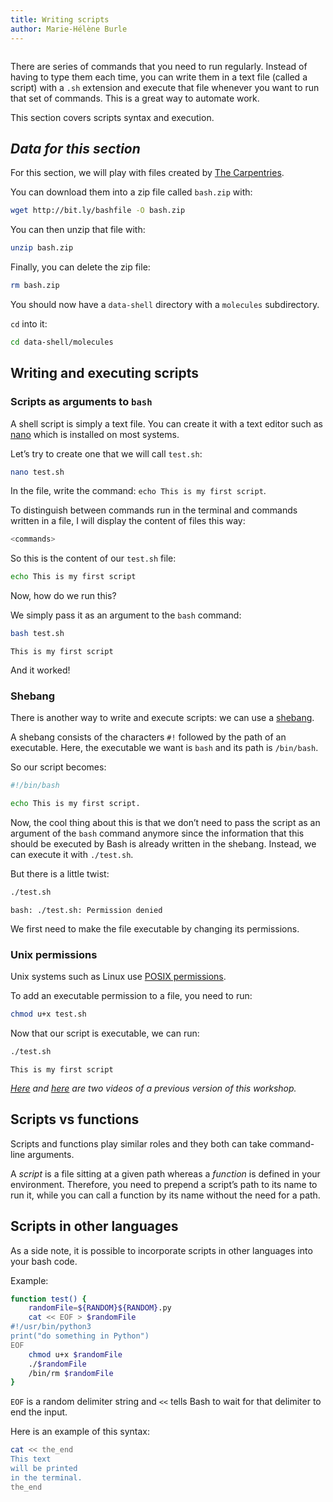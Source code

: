 ```yaml
---
title: Writing scripts
author: Marie-Hélène Burle
---
```


```r

```

:::{.def}

There are series of commands that you need to run regularly. Instead of having to type them each time, you can write them in a text file (called a script) with a `.sh` extension and execute that file whenever you want to run that set of commands. This is a great way to automate work.

This section covers scripts syntax and execution.

:::

:::{.callout-accordion collapse="true"}

## ***Data for this section***

For this section, we will play with files created by [The Carpentries](https://carpentries.org/).

You can download them into a zip file called `bash.zip` with:

```.bash
wget http://bit.ly/bashfile -O bash.zip
```

You can then unzip that file with:

```.bash
unzip bash.zip
```

Finally, you can delete the zip file:

```.bash
rm bash.zip
```

You should now have a `data-shell` directory with a `molecules` subdirectory.

`cd` into it:

```.bash
cd data-shell/molecules
```

:::

## Writing and executing scripts

### Scripts as arguments to `bash`

A shell script is simply a text file. You can create it with a text editor such as [nano](https://en.wikipedia.org/wiki/GNU_nano) which is installed on most systems.

Let's try to create one that we will call `test.sh`:

```.bash
nano test.sh
```

In the file, write the command: `echo This is my first script`.

To distinguish between commands run in the terminal and commands written in a file, I will display the content of files this way:

```.bash
<commands>
```

So this is the content of our `test.sh` file:

```.bash
echo This is my first script
```

Now, how do we run this?

We simply pass it as an argument to the `bash` command:

```.bash
bash test.sh
```

```
This is my first script
```

And it worked!

### Shebang

There is another way to write and execute scripts: we can use a [shebang](https://en.wikipedia.org/wiki/Shebang_(Unix)).

A shebang consists of the characters `#!` followed by the path of an executable. Here, the executable we want is `bash` and its path is `/bin/bash`.

So our script becomes:

```.bash
#!/bin/bash

echo This is my first script.
```

Now, the cool thing about this is that we don't need to pass the script as an argument of the `bash` command anymore since the information that this should be executed by Bash is already written in the shebang. Instead, we can execute it with `./test.sh`.

But there is a little twist:

```.bash
./test.sh
```

```
bash: ./test.sh: Permission denied
```

We first need to make the file executable by changing its permissions.

### Unix permissions

Unix systems such as Linux use [POSIX permissions](https://en.wikipedia.org/wiki/File-system_permissions#POSIX_permissions).

To add an executable permission to a file, you need to run:

```.bash
chmod u+x test.sh
```

Now that our script is executable, we can run:

```.bash
./test.sh
```

```
This is my first script
```

<!-- ```{.bash} -->
<!-- echo Looking into file octane.pdb -->
<!-- head -15 octane.pdb | tail -5       # what does it do? -->
<!-- bash process.sh   # the script ran! -->
<!-- ``` -->

<!-- ```{.bash} -->
<!-- #!/bin/bash -->
<!-- echo Looking into file octane.pdb -->
<!-- head -15 octane.pdb | tail -5       # what does it do? -->
<!-- bash process.sh   # the script ran! -->
<!-- ``` -->

<!-- Alternatively, you can change file permissions: -->

<!-- ```{.bash} -->
<!-- chmod u+x process.sh -->
<!-- ./process.sh -->
<!-- ``` -->

<!-- Let's pass an arbitrary file to it: -->

<!-- ```{.bash} -->
<!-- nano process.sh -->
<!-- 	#!/bin/bash -->
<!-- 	echo Looking into file $1       # $1 means the first argument to the script -->
<!--     head -15 $1 | tail -5 -->
<!-- ./process cubane.pdb -->
<!-- ./process propane.pdb -->
<!-- ``` -->

<!-- * head -15 "$1" | tail -5     # placing in double-quotes lets us pass filenames with spaces -->
<!-- * head $2 $1 | tail $3        # what will this do? -->
<!-- * $# holds the number of command-line arguments -->
<!-- * $@ means all command-lines arguments to the script (words in a string) -->

<!-- > **Quiz 11:** script.sh in molecules Users/nelle/molecules. -->

<!-- > **Exercise:** write a script that takes any number of filenames, e.g., "scriptName.sh cubane.pdb -->
<!-- > propane.pdb", for each file prints the number of lines and its first five lines, and separates the -->
<!-- > output from different files by an empty line. -->

<!-- In the `molecules` directory (download link mentioned <a href="../bash/bash-04-tar-gzip" target="_blank">here</a>), -->
<!-- create a shell script called `scan.sh` containing the following: -->
<!-- ```{.bash} -->
<!-- #!/bin/bash -->
<!-- head -n $2 $1 -->
<!-- tail -n $3 $1 -->
<!-- ``` -->
<!-- While you are in that current directory, you type the following command (with space between two 1s): -->
<!-- ```{.bash} -->
<!-- ./scan.sh  '*.pdb'  1  1 -->
<!-- ``` -->
<!-- What output would you expect to see? -->
<!-- 1. All of the lines between the first and the last lines of each file ending in `.pdb` in the current directory -->
<!-- 2. The first and the last line of each file ending in `.pdb` in the current directory -->
<!-- 3. The first and the last line of each file in the current directory -->
<!-- 4. An error because of the quotes around `*.pdb` -->

*[Here](https://youtu.be/UGZI6_HDyDc) and [here](https://youtu.be/rNnrcqkhXQo) are two videos of a previous version of this workshop.*

## Scripts vs functions

Scripts and functions play similar roles and they both can take command-line arguments.

A *script* is a file sitting at a given path whereas a *function* is defined in your environment. Therefore, you need to prepend a script's path to its name to run it, while you can call a function by its name without the need for a path.

## Scripts in other languages

As a side note, it is possible to incorporate scripts in other languages into your bash code.

:::{.example}

Example:

:::

```.bash
function test() {
    randomFile=${RANDOM}${RANDOM}.py
    cat << EOF > $randomFile
#!/usr/bin/python3
print("do something in Python")
EOF
    chmod u+x $randomFile
    ./$randomFile
    /bin/rm $randomFile
}
```

:::{.note}

`EOF` is a random delimiter string and `<<` tells Bash to wait for that delimiter to end the input.

Here is an example of this syntax:

```.bash
cat << the_end
This text
will be printed
in the terminal.
the_end
```

:::
